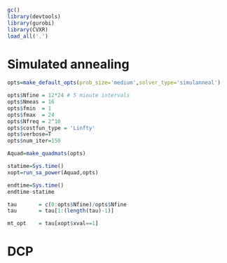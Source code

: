 ```r
gc()
library(devtools)
library(gurobi)
library(CVXR)
load_all('.')
```

# Simulated annealing
```r
opts=make_default_opts(prob_size='medium',solver_type='simulanneal')

opts$Nfine = 12*24 # 5 minute intervals 
opts$Nmeas = 16
opts$fmin  = 1
opts$fmax  = 24
opts$Nfreq = 2^10 
opts$costfun_type = 'Linfty'
opts$verbose=T
opts$num_iter=150

Aquad=make_quadmats(opts)

statime=Sys.time()
xopt=run_sa_power(Aquad,opts)

endtime=Sys.time()
endtime-statime

tau       = c(0:opts$Nfine)/opts$Nfine       
tau       = tau[1:(length(tau)-1)] 

mt_opt    = tau[xopt$xval==1]
```

# DCP
```r



```